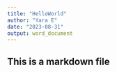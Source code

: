 ```yaml
---
title: "HelloWorld"
author: "Yara E"
date: "2023-08-31"
output: word_document
---
```


## This is a markdown file